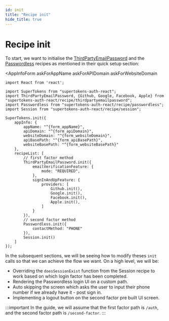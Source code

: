 ```yaml
---
id: init
title: "Recipe init"
hide_title: true
---
```



# Recipe init

<Disclaimer />

To start, we want to initialise the [ThirdPartyEmailPassword](https://supertokens.com/docs/thirdpartyemailpassword/quick-setup/frontend) and the [Passwordless](https://supertokens.com/docs/passwordless/quick-setup/frontend) recipes as mentioned in their quick setup section:

<AppInfoForm
    askForAppName
    askForAPIDomain
    askForWebsiteDomain
>

```tsx
import React from 'react';

import SuperTokens from "supertokens-auth-react";
import ThirdPartyEmailPassword, {Github, Google, Facebook, Apple} from "supertokens-auth-react/recipe/thirdpartyemailpassword";
import Passwordless from "supertokens-auth-react/recipe/passwordless";
import Session from "supertokens-auth-react/recipe/session";

SuperTokens.init({
    appInfo: {
        appName: "^{form_appName}",
        apiDomain: "^{form_apiDomain}",
        websiteDomain: "^{form_websiteDomain}",
        apiBasePath: "^{form_apiBasePath}",
        websiteBasePath: "^{form_websiteBasePath}"
    },
    recipeList: [
        // first factor method
        ThirdPartyEmailPassword.init({
            emailVerificationFeature: {
                mode: "REQUIRED",
            },
            signInAndUpFeature: {
                providers: [
                    Github.init(),
                    Google.init(),
                    Facebook.init(),
                    Apple.init(),
                ]
            }
        }),
        // second factor method
        Passwordless.init({
            contactMethod: "PHONE"
        }),
        Session.init()
    ]
});
```

</AppInfoForm>

In the subsequent sections, we will be seeing how to modify theses `init` calls so that we can achieve the flow we want. On a high level, we will be:
- Overriding the `doesSessionExist` function from the Session recipe to work based on which login factor has been completed.
- Rendering the Passwordless login UI on a custom path.
- Auto skipping the screen which asks the user to input their phone number if we already have it - post sign in.
- Implementing a logout button on the second factor pre built UI screen.

:::important
In the guide, we will assume that the first factor path is `/auth`, and the second factor path is `/second-factor`.
:::